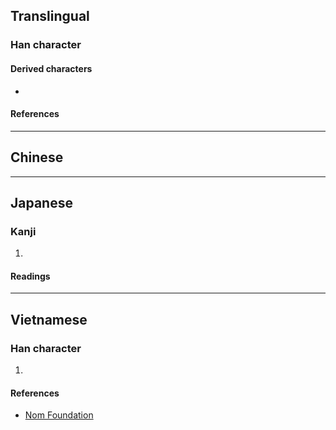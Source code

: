 {{character info}}
==Translingual==

===Han character===
{{Han char|rn=72|rad=日|as=04|sn=8|four=|canj=UMA|ids=⿱㞢日}}

====Derived characters====
* {{l|mul|[[𦱗]]}}

====References====
{{Han ref|kx=0490.230|dkj=13773|dj=0851.230|hdz=21496.090|uh=65F9}}

----

==Chinese==
{{zh-see|時|v}}

----

==Japanese==

===Kanji===
{{ja-kanji|grade=|rs=日04}}

# {{rfdef|ja|sort=日04}}

====Readings====
{{ja-readings
|on=じ
|kun=とき
}}

----

==Vietnamese==

===Han character===
{{vi-readings|rs=日04|reading=thời}}

# {{rfdef|vi|sort=日04}}

====References====
* [http://nomfoundation.org/common/nom_details.php?codepoint=65f9 Nom Foundation]